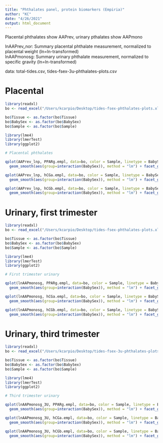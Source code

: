 ```yaml
---
title: "Phthalates panel, protein biomarkers (Empiria)"
author: "KC"
date: "4/26/2021"
output: html_document
---
```


Placental phthalates show AAPrev, urinary pthalates show AAPmono

lnAAPrev_nor: Summary placental phthalate measurement, normalized to placental weight (ln=ln-transformed) <br/>
lnAAPmonosg: Summary urinary phthalate measurement, normalized to specific gravity (ln=ln-transformed)

data: total-tides.csv, tides-fsex-3u-phthalates-plots.csv

# Placental

```r

library(readxl)
bo <- read_excel("/Users/kcarpio/Desktop/tides-fsex-phthalates-plots.xlsx")

bo$Tissue <- as.factor(bo$Tissue)
bo$BabySex <- as.factor(bo$BabySex)
bo$Sample <- as.factor(bo$Sample)

library(lme4)
library(lmerTest)
library(ggplot2)

# Placental phthalates

qplot(AAPrev_lnp, PPARg.empl, data=bo, color = Sample, linetype = BabySex,geom='point') +  
  geom_smooth(aes(group=interaction(BabySex)), method = "lm") + facet_grid(.~Tissue)+theme_minimal() + ggtitle("PPARg")+ theme(axis.title.x = element_blank(), axis.title.y = element_blank()) + theme(plot.title = element_text(face = "bold"))

qplot(AAPrev_lnp, hCGa.empl, data=bo, color = Sample, linetype = BabySex,geom='point') +  
  geom_smooth(aes(group=interaction(BabySex)), method = "lm") + facet_grid(.~Tissue)+theme_minimal() + ggtitle("hCGa")+ theme(axis.title.x = element_blank(), axis.title.y = element_blank()) + theme(plot.title = element_text(face = "bold"))

qplot(AAPrev_lnp, hCGb.empl, data=bo, color = Sample, linetype = BabySex,geom='point') +  
  geom_smooth(aes(group=interaction(BabySex)), method = "lm") + facet_grid(.~Tissue)+theme_minimal() + ggtitle("hCGb")+ theme(axis.title.x = element_blank(), axis.title.y = element_blank()) + theme(plot.title = element_text(face = "bold"))

```

# Urinary, first trimester 

```r

library(readxl)
bo <- read_excel("/Users/kcarpio/Desktop/tides-fsex-phthalates-plots.xlsx")

bo$Tissue <- as.factor(bo$Tissue)
bo$BabySex <- as.factor(bo$BabySex)
bo$Sample <- as.factor(bo$Sample)

library(lme4)
library(lmerTest)
library(ggplot2)

# First trimester urinary

qplot(lnAAPmonosg, PPARg.empl, data=bo, color = Sample, linetype = BabySex,geom='point') +  
  geom_smooth(aes(group=interaction(BabySex)), method = "lm") + facet_grid(.~Tissue)+theme_minimal() + ggtitle("PPARg")+ theme(axis.title.x = element_blank(), axis.title.y = element_blank()) + theme(plot.title = element_text(face = "bold"))

qplot(lnAAPmonosg, hCGa.empl, data=bo, color = Sample, linetype = BabySex,geom='point') +  
  geom_smooth(aes(group=interaction(BabySex)), method = "lm") + facet_grid(.~Tissue)+theme_minimal() + ggtitle("hCGa")+ theme(axis.title.x = element_blank(), axis.title.y = element_blank()) + theme(plot.title = element_text(face = "bold"))

qplot(lnAAPmonosg, hCGb.empl, data=bo, color = Sample, linetype = BabySex,geom='point') +  
  geom_smooth(aes(group=interaction(BabySex)), method = "lm") + facet_grid(.~Tissue)+theme_minimal() + ggtitle("hCGb")+ theme(axis.title.x = element_blank(), axis.title.y = element_blank()) + theme(plot.title = element_text(face = "bold"))

```

# Urinary, third trimester 

```r

library(readxl)
bo <- read_excel("/Users/kcarpio/Desktop/tides-fsex-3u-phthalates-plots.xlsx")

bo$Tissue <- as.factor(bo$Tissue)
bo$BabySex <- as.factor(bo$BabySex)
bo$Sample <- as.factor(bo$Sample)

library(lme4)
library(lmerTest)
library(ggplot2)

# Third trimester urinary

qplot(lnAAPmonosg_3U, PPARg.empl, data=bo, color = Sample, linetype = BabySex,geom='point') +  
  geom_smooth(aes(group=interaction(BabySex)), method = "lm") + facet_grid(.~Tissue)+theme_minimal() + ggtitle("PPARg")+ theme(axis.title.x = element_blank(), axis.title.y = element_blank()) + theme(plot.title = element_text(face = "bold"))

qplot(lnAAPmonosg_3U, hCGa.empl, data=bo, color = Sample, linetype = BabySex,geom='point') +  
  geom_smooth(aes(group=interaction(BabySex)), method = "lm") + facet_grid(.~Tissue)+theme_minimal() + ggtitle("hCGa")+ theme(axis.title.x = element_blank(), axis.title.y = element_blank()) + theme(plot.title = element_text(face = "bold"))

qplot(lnAAPmonosg_3U, hCGb.empl, data=bo, color = Sample, linetype = BabySex,geom='point') +  
  geom_smooth(aes(group=interaction(BabySex)), method = "lm") + facet_grid(.~Tissue)+theme_minimal() + ggtitle("hCGb")+ theme(axis.title.x = element_blank(), axis.title.y = element_blank()) + theme(plot.title = element_text(face = "bold"))

```
